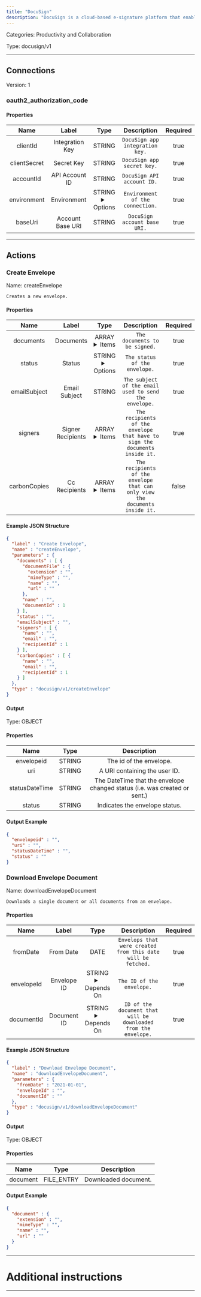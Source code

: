 ```yaml
---
title: "DocuSign"
description: "DocuSign is a cloud-based e-signature platform that enables secure digital document signing and workflow automation."
---
```



Categories: Productivity and Collaboration


Type: docusign/v1

<hr />



## Connections

Version: 1


### oauth2_authorization_code

#### Properties

|      Name       |      Label     |     Type     |     Description     | Required |
|:---------------:|:--------------:|:------------:|:-------------------:|:--------:|
| clientId | Integration Key | STRING | `DocuSign app integration key.` | true |
| clientSecret | Secret Key | STRING | `DocuSign app secret key.` | true |
| accountId | API Account ID | STRING | `DocuSign API account ID.` | true |
| environment | Environment | STRING <details> <summary> Options </summary> demo, www, eu </details> | `Environment of the connection.` | true |
| baseUri | Account Base URI | STRING | `DocuSign account base URI.` | true |





<hr />



## Actions


### Create Envelope
Name: createEnvelope

`Creates a new envelope.`

#### Properties

|      Name       |      Label     |     Type     |     Description     | Required |
|:---------------:|:--------------:|:------------:|:-------------------:|:--------:|
| documents | Documents | ARRAY <details> <summary> Items </summary> [&#123;FILE_ENTRY\(documentFile), STRING\(name), INTEGER\(documentId)&#125;\($document)] </details> | `The documents to be signed.` | true |
| status | Status | STRING <details> <summary> Options </summary> sent, created </details> | `The status of the envelope.` | true |
| emailSubject | Email Subject | STRING | `The subject of the email used to send the envelope.` | true |
| signers | Signer Recipients | ARRAY <details> <summary> Items </summary> [&#123;STRING\(name), STRING\(email), INTEGER\(recipientId)&#125;\($recipient)] </details> | `The recipients of the envelope that have to sign the documents inside it.` | true |
| carbonCopies | Cc Recipients | ARRAY <details> <summary> Items </summary> [&#123;STRING\(name), STRING\(email), INTEGER\(recipientId)&#125;\($recipient)] </details> | `The recipients of the envelope that can only view the documents inside it.` | false |

#### Example JSON Structure
```json
{
  "label" : "Create Envelope",
  "name" : "createEnvelope",
  "parameters" : {
    "documents" : [ {
      "documentFile" : {
        "extension" : "",
        "mimeType" : "",
        "name" : "",
        "url" : ""
      },
      "name" : "",
      "documentId" : 1
    } ],
    "status" : "",
    "emailSubject" : "",
    "signers" : [ {
      "name" : "",
      "email" : "",
      "recipientId" : 1
    } ],
    "carbonCopies" : [ {
      "name" : "",
      "email" : "",
      "recipientId" : 1
    } ]
  },
  "type" : "docusign/v1/createEnvelope"
}
```

#### Output



Type: OBJECT


#### Properties

|     Name     |     Type     |     Description     |
|:------------:|:------------:|:-------------------:|
| envelopeid | STRING | The id of the envelope. |
| uri | STRING | A URI containing the user ID. |
| statusDateTime | STRING | The DateTime that the envelope changed status (i.e. was created or sent.) |
| status | STRING | Indicates the envelope status. |




#### Output Example
```json
{
  "envelopeid" : "",
  "uri" : "",
  "statusDateTime" : "",
  "status" : ""
}
```


### Download Envelope Document
Name: downloadEnvelopeDocument

`Downloads a single document or all documents from an envelope.`

#### Properties

|      Name       |      Label     |     Type     |     Description     | Required |
|:---------------:|:--------------:|:------------:|:-------------------:|:--------:|
| fromDate | From Date | DATE | `Envelops that were created from this date will be fetched.` | true |
| envelopeId | Envelope ID | STRING <details> <summary> Depends On </summary> fromDate </details> | `The ID of the envelope.` | true |
| documentId | Document ID | STRING <details> <summary> Depends On </summary> envelopeId </details> | `ID of the document that will be downloaded from the envelope.` | true |

#### Example JSON Structure
```json
{
  "label" : "Download Envelope Document",
  "name" : "downloadEnvelopeDocument",
  "parameters" : {
    "fromDate" : "2021-01-01",
    "envelopeId" : "",
    "documentId" : ""
  },
  "type" : "docusign/v1/downloadEnvelopeDocument"
}
```

#### Output



Type: OBJECT


#### Properties

|     Name     |     Type     |     Description     |
|:------------:|:------------:|:-------------------:|
| document | FILE_ENTRY | Downloaded document. |




#### Output Example
```json
{
  "document" : {
    "extension" : "",
    "mimeType" : "",
    "name" : "",
    "url" : ""
  }
}
```




<hr />

# Additional instructions
<hr />

